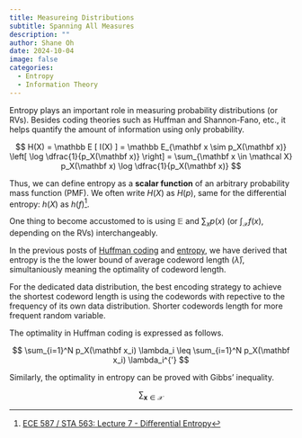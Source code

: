```yaml
---
title: Measureing Distributions
subtitle: Spanning All Measures
description: ""
author: Shane Oh
date: 2024-10-04
image: false
categories:
  - Entropy
  - Information Theory
---
```


Entropy plays an important role in measuring probability distributions (or RVs).
Besides coding theories such as Huffman and Shannon-Fano, etc., it helps 
quantify the amount of information using only probability.

$$
H(X) =
\mathbb E [ I(X) ] =
\mathbb E_{\mathbf x \sim p_X(\mathbf x)} \left[ \log \dfrac{1}{p_X(\mathbf x)} \right] =
\sum_{\mathbf x \in \mathcal X} p_X(\mathbf x) \log \dfrac{1}{p_X(\mathbf x)}
$$

Thus, we can define entropy as a **scalar function** of an arbitrary probability mass 
function (PMF). We often write $H(X)$ as $H(p)$, same for the differential entropy: $h(X)$ as $h(f)$[^differential-entropy].

[^differential-entropy]: [ECE 587 / STA 563: Lecture 7 - Diﬀerential Entropy](http://reeves.ee.duke.edu/information_theory/lecture7-Differential_Entropy.pdf)

One thing to become accustomed to is using $\mathbb E$ and 
$\sum_x p(x)$ (or $\int_\mathcal{X} f(x)$, depending on the RVs) interchangeably.

In the previous posts of [Huffman coding](HuffmanCoding.qmd) and [entropy](Entropy.qmd),
we have derived that entropy is the the lower bound of average codeword length ($\bar \lambda$),
simultaniously meaning the optimality of codeword length.

For the dedicated data distribution,
the best encoding strategy to achieve the shortest codeword length is
using the codewords with repective to the frequency of its own data distribution.
Shorter codewords length for more frequent random variable.

The optimality in Huffman coding is expressed as follows.

$$
\sum_{i=1}^N p_X(\mathbf x_i) \lambda_i \leq
\sum_{i=1}^N p_X(\mathbf x_i) \lambda_i^{'}
$$

Similarly, the optimality in entropy can be proved with Gibbs' inequality.

$$
\sum_{\mathbf x \in \mathcal X}
$$